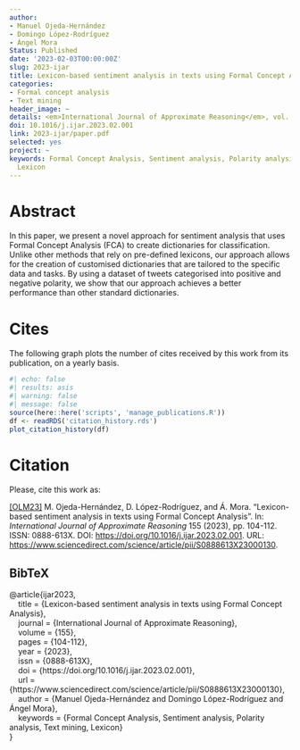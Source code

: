 ```yaml
---
author:
- Manuel Ojeda-Hernández
- Domingo López-Rodríguez
- Ángel Mora
Status: Published
date: '2023-02-03T00:00:00Z'
slug: 2023-ijar
title: Lexicon-based sentiment analysis in texts using Formal Concept Analysis
categories:
- Formal concept analysis
- Text mining
header_image: ~
details: <em>International Journal of Approximate Reasoning</em>, vol. 155, pp 104-112
doi: 10.1016/j.ijar.2023.02.001
link: 2023-ijar/paper.pdf
selected: yes
project: ~
keywords: Formal Concept Analysis, Sentiment analysis, Polarity analysis, Text mining,
  Lexicon
---
```



# Abstract


In this paper, we present a novel approach for sentiment analysis that uses Formal Concept Analysis (FCA) to create dictionaries for classification. Unlike other methods that rely on pre-defined lexicons, our approach allows for the creation of customised dictionaries that are tailored to the specific data and tasks. By using a dataset of tweets categorised into positive and negative polarity, we show that our approach achieves a better performance than other standard dictionaries.





# Cites

The following graph plots the number of cites received by this work from its publication, on a yearly basis.

```r
#| echo: false
#| results: asis
#| warning: false
#| message: false
source(here::here('scripts', 'manage_publications.R'))
df <- readRDS('citation_history.rds')
plot_citation_history(df)
```


# Citation
Please, cite this work as:


<a name=bib-ijar2023></a>[[OLM23]](#cite-ijar2023) M. Ojeda-Hernández, D. López-Rodríguez, and Á. Mora. “Lexicon-based sentiment analysis in texts using Formal Concept Analysis”. In: _International Journal of Approximate Reasoning_ 155 (2023), pp. 104-112. ISSN: 0888-613X. DOI: [https://doi.org/10.1016/j.ijar.2023.02.001](https://doi.org/https%3A%2F%2Fdoi.org%2F10.1016%2Fj.ijar.2023.02.001). URL: [https://www.sciencedirect.com/science/article/pii/S0888613X23000130](https://www.sciencedirect.com/science/article/pii/S0888613X23000130).

::: {.callout-note appearance="minimal" collapse=true}

## BibTeX

@article{ijar2023,<br>&nbsp;&nbsp;&nbsp;&nbsp;title = {Lexicon-based sentiment analysis in texts using Formal Concept Analysis},<br>&nbsp;&nbsp;&nbsp;&nbsp;journal = {International Journal of Approximate Reasoning},<br>&nbsp;&nbsp;&nbsp;&nbsp;volume = {155},<br>&nbsp;&nbsp;&nbsp;&nbsp;pages = {104-112},<br>&nbsp;&nbsp;&nbsp;&nbsp;year = {2023},<br>&nbsp;&nbsp;&nbsp;&nbsp;issn = {0888-613X},<br>&nbsp;&nbsp;&nbsp;&nbsp;doi = {https://doi.org/10.1016/j.ijar.2023.02.001},<br>&nbsp;&nbsp;&nbsp;&nbsp;url = {https://www.sciencedirect.com/science/article/pii/S0888613X23000130},<br>&nbsp;&nbsp;&nbsp;&nbsp;author = {Manuel Ojeda-Hernández and Domingo López-Rodríguez and Ángel Mora},<br>&nbsp;&nbsp;&nbsp;&nbsp;keywords = {Formal Concept Analysis, Sentiment analysis, Polarity analysis, Text mining, Lexicon}<br>}

:::


